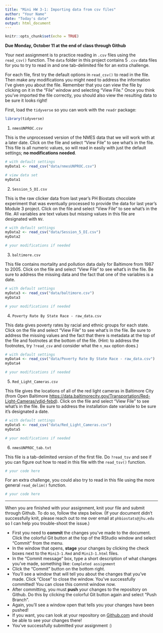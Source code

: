 ```yaml
---
title: "Mini HW 3-1: Importing data from csv files"
author: "Your Name"
date: "Today's date"
output: html_document
---
```


```r
knitr::opts_chunk$set(echo = TRUE)
```

**Due Monday, October 11 at the end of class through Github**

Your next assignment is to practice reading in `.csv` files using the `read_csv()` function.  The `data` folder in this project contains 5 `.csv` data files for you to try to read in and one tab-delimited file for an extra challenge.  

For each file, first try the default options in `read_csv()` to read in the file.  Then make any modifications you might need to address the information I've given you about the file. Remember that you can view the file by clicking on it in the "File" window and selecting "View File."  Once you think you've imported the file correctly, you should also view the resulting data to be sure it looks right!

First, load the `tidyverse` so you can work with the `readr` package:
```r
library(tidyverse)
```

1. `nmesUNPROC.csv` 

This is the unprocessed version of the NMES data that we will work with at a later date.  Click on the file and select "View File" to see what's in the file.  This file is all numeric values, so will read in easily with just the default settings; **no modifications needed**.
```r
# with default settings
myData1 <- read_csv("data/nmesUNPROC.csv")

# view data set
myData1
```

2. `Session_5_DI.csv` 

This is the raw clicker data from last year's PH Biostats chocolate experiment that was eventually processed to provide the data for last year's Module 3 project.  Click on the file and select "View File" to see what's in the file. All variables are text values but missing values in this file are designated with `NV`.
```r
# with default settings
myData2 <- read_csv("data/Session_5_DI.csv")
myData2

# your modifications if needed

```


3. `baltimore.csv` 

This file contains mortality and pollution data daily for Baltimore from 1987 to 2005.  Click on the file and select "View File" to see what's in the file. Be sure to address the missing data and the fact that one of the variables is a date.
```r
# with default settings
myData3 <- read_csv("data/baltimore.csv")
myData3

# your modifications if needed

```

4. `Poverty Rate By State Race - raw_data.csv`

This data gives poverty rates by racial and ethnic groups for each state.  Click on the file and select "View File" to see what's in the file.  Be sure to address the missing values and the fact that there is metadata at the top of the file and footnotes at the bottom of the file.  (Hint: to address the footnotes, try `?read_csv` and consider what the `n_max` option does.) 
```r
# with default settings
myData4 <- read_csv("data/Poverty Rate By State Race - raw_data.csv")
myData4

# your modifications if needed

```

5. `Red_Light_Cameras.csv`

This file gives the locations of all of the red light cameras in Baltimore City (from Open Baltimore [https://data.baltimorecity.gov/Transportation/Red-Light-Cameras/ydjd-febd](website)).  Click on the file and select "View File" to see what's in the file.  Be sure to address the installation date variable to be sure it's designated a date.
```r
# with default settings
myData5 <- read_csv("data/Red_Light_Cameras.csv")
myData5

# your modifications if needed

```

6. `nmesUNPROC_tab.txt`

This file is a tab-delimited version of the first file.  Do `?read_tsv` and see if you can figure out how to read in this file with the `read_tsv()` function.
```r
# your code here

```

For an extra challenge, you could also try to read in this file using the more general `read_delim()` function.
```r
# your code here

```

___

When you are finished with your assignment, knit your file and submit through Github. To do so, follow the steps below.  (If your document didn't successfully knit, please reach out to me over email at `phbiostats@jhu.edu` so I can help you trouble-shoot the issue.)

* First you need to **commit** the changes you've made to the document.  Click the colorful Git button at the top of the RStudio window and select "Commit" from the menu.
* In the window that opens, **stage** your changes by clicking the check boxes next to the `Mini3-1.Rmd` and `Mini3-1.html` files.
* In the "Commit message" box, type a short description of what changes you've made, something like: `Completed assignment`
* Click the "Commit" button on the bottom right.
* You'll see a window that will tell you about the changes that you've made.  Click "Close" to close the window.  You've successfully committed! You can close this commit window now.
* After committing, you must **push** your changes to the repository on Github.  Do this by clicking the colorful Git button again and select "Push Branch".  
* Again, you'll see a window open that tells you your changes have been pushed!
* If you want, you can look at your repository on [Github.com](https://github.com/) and should be able to see your changes there!  
* You've successfully submitted your assignment :)


